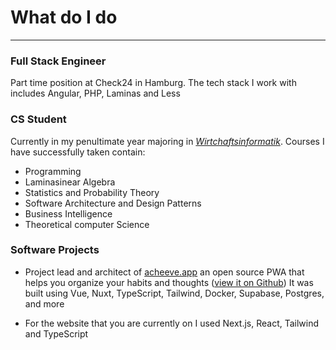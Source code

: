 # What do I do

---

### Full Stack Engineer

Part time position at Check24 in Hamburg. The tech stack I work with includes Angular, PHP, Laminas and Less

### CS Student

Currently in my penultimate year majoring in [_Wirtchaftsinformatik_](https://en.wikipedia.org/wiki/Business_informatics).
Courses I have successfully taken contain:

- Programming
- Laminasinear Algebra
- Statistics and Probability Theory
- Software Architecture and Design Patterns
- Business Intelligence
- Theoretical computer Science

### Software Projects

- Project lead and architect of [acheeve.app](https://acheeve.app) an open source PWA that helps you
  organize your habits and thoughts ([view it on Github](https://github.com/s0h311/acheeve))
  It was built using Vue, Nuxt, TypeScript, Tailwind, Docker, Supabase, Postgres, and more

- For the website that you are currently on I used Next.js, React, Tailwind and TypeScript
